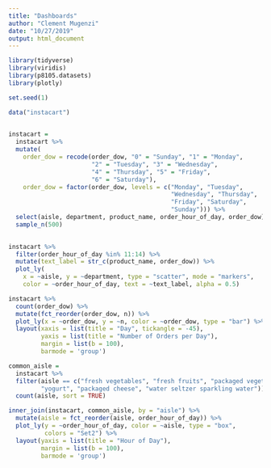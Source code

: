 ```yaml
---
title: "Dashboards"
author: "Clement Mugenzi"
date: "10/27/2019"
output: html_document
---
```


```r
library(tidyverse)
library(viridis)
library(p8105.datasets)
library(plotly)
```


```r
set.seed(1)

data("instacart")

 
instacart = 
  instacart %>% 
  mutate(
    order_dow = recode(order_dow, "0" = "Sunday", "1" = "Monday", 
                       "2" = "Tuesday", "3" = "Wednesday", 
                       "4" = "Thursday", "5" = "Friday", 
                       "6" = "Saturday"), 
    order_dow = factor(order_dow, levels = c("Monday", "Tuesday", 
                                             "Wednesday", "Thursday", 
                                             "Friday", "Saturday",
                                             "Sunday"))) %>% 
  select(aisle, department, product_name, order_hour_of_day, order_dow) %>% 
  sample_n(500)
  
```



```r
instacart %>% 
  filter(order_hour_of_day %in% 11:14) %>% 
  mutate(text_label = str_c(product_name, order_dow)) %>% 
  plot_ly(
    x = ~aisle, y = ~department, type = "scatter", mode = "markers",
    color = ~order_hour_of_day, text = ~text_label, alpha = 0.5)
```





```r
instacart %>% 
  count(order_dow) %>% 
  mutate(fct_reorder(order_dow, n)) %>% 
  plot_ly(x = ~order_dow, y = ~n, color = ~order_dow, type = "bar") %>% 
  layout(xaxis = list(title = "Day", tickangle = -45),
         yaxis = list(title = "Number of Orders per Day"),
         margin = list(b = 100),
         barmode = 'group')
```


```r
common_aisle = 
  instacart %>% 
  filter(aisle == c("fresh vegetables", "fresh fruits", "packaged vegetables fruits",
         "yogurt", "packaged cheese", "water seltzer sparkling water")) %>%
  count(aisle, sort = TRUE)
```

```r
inner_join(instacart, common_aisle, by = "aisle") %>% 
  mutate(aisle = fct_reorder(aisle, order_hour_of_day)) %>% 
  plot_ly(y = ~order_hour_of_day, color = ~aisle, type = "box",
          colors = "Set2") %>% 
  layout(yaxis = list(title = "Hour of Day"),
         margin = list(b = 100),
         barmode = 'group')
```
















